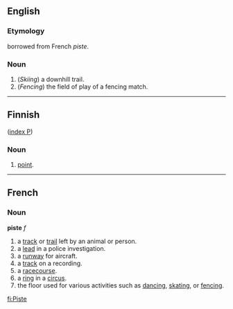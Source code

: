 ==English==
===Etymology===
borrowed from French ''piste''.

===Noun===

# (''Skiing'') a downhill trail.
# (''Fencing'') the field of play of a fencing match.

----
==Finnish==
([[Wiktionary:Finnish_index_p|index P]])

===Noun===

# [[point]].

----
==French==
===Noun===
'''piste''' ''f''

# a [[track]] or [[trail]] left by an animal or person.
# a [[lead]] in a police investigation.
# a [[runway]] for aircraft.
# a [[track]] on a recording.
# a [[racecourse]].
# a [[ring]] in a [[circus]].
# the floor used for various activities such as [[dancing]], [[skating]], or [[fencing]].

[[fi:Piste]]
